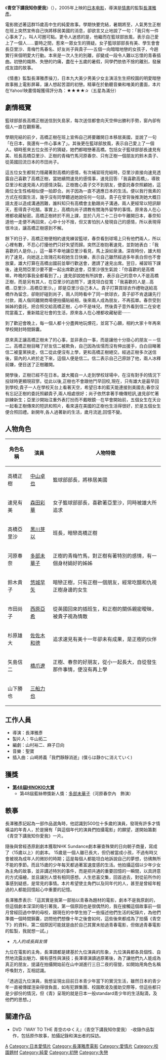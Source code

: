 {{unreferenced|time=2016-01-22T21:07:46+00:00}}
{{Infobox Film
| name           = 青空下講我知你愛我
| original_name  = {{lang|ja|青空のゆくえ}}<br>Way of Blue Sky
| image          = Wayofbluesky hk.jpg
| caption        = 香港版宣傳海報
| director       = [[長澤雅彥|長澤雅彥]]
| producer       = 牛山拓二
| writer         = 山村裕二<br>日向朝子
| starring       = 森田彩華<br>中山卓也<br>多部未華子
| music          = 三寶
| cinematography = 服部徹夫
| editing        = 冨田伸子
| distributor    = MOVIE-EYE ENTERTAINMENT Inc.
| released       = （日本）[[2005年9月|2005年9月17日]]<br>（香港）2005年11月3日
| runtime        = 102分鐘
| country        = [[日本电影|日本]]
| language       = [[日語|日語]]
| budget         =
| preceded_by    =
| followed_by    =
| imdb_id        = 0468652
}}
{{Japanese|japanese=青空のゆくえ|kana=あおぞらのゆくえ|romaji=Aozora no Yukue}}
《'''青空下講我知你愛我'''》（{{lang-ja|青空のゆくえ}}），2005年上映的[[日本电影|日本电影]]，導演是[[情書_(電影)|情書]]的監製[[長澤雅彥|長澤雅彥]]。

電影敘述著這群15歲高中生的純愛故事。學期快要完結，暑期將至，人氣男生正樹在班上突然宣佈自己快將移居美國的消息，卻欲言又止地說了一句：「我只有一件心事未了」，叫人可圈可點。更令人迷惑的是，他繼而在籃球部放風，表示自己愛上了一個人……霎時之間，惹來一眾女生的猜疑。女子籃球部部長有美、學生會會長亞里沙、青梅竹馬春名、好友尚子與貴子──五個一向暗暗地戀的女孩子，今趟實行來個明愛大行動。本來是一次人生的別離，卻變成一段令人難以忘懷的青春插曲。初戀的熾熱、失戀的灼痛，盡在十五歲的暑假，同學們依依不捨的離別，發展成友誼的故事。

《情書》監製長澤雅彥操刀，日本九大美少男美少女主演活生生把校園的明愛暗戀故事搬上電影屏幕，讓人想起苦澀的初戀。精華在於動聽音樂和唯美的畫面，本片在Yahoo!映畫情報獲得評分為：★★★★✰（五星為滿分）

==劇情概覽==

籃球部部長高橋正樹送信到矢島家，每次送信都會向天空伸出勝利手勢，窗內卻有個人一直在觀察著。

學期完結的前夕，高橋正樹在班上宣佈自己將要離開日本移居美國，並說了一句「在日本，我還有一件心事未了」。其後更在籃球部放風，表示自己愛上了一個人。頓時惹來五位女孩子的猜疑，她們都暗戀著高橋。包括女子籃球部部長速見有美、班長高橋亞里沙、正樹的青梅竹馬河原春奈、只有正樹一個朋友的鈴木貴子、從英國回流日本的市田尚子。

這五位女生都努力隱藏著對高橋的感情，有次補習班完結時，亞里沙直接向速見透露自己喜歡了高橋正樹，當她續問速見的感情事，速見回答:「我喜歡高橋」，導致亞里沙和速見兩人的感情決裂。正樹擔心貴子交不到朋友，便委託春奈照顧她，這兩位女生性格相似便一拍即合。尚子因為一直不適應日本的生活。便以我行我素的方式在校園生活，幾乎沒有同學聽過她說任何一句話，貴子在曾背後推測她大概日語太差以造成溝通困難，誰料知只有高橋會主動跟尚子溝通，兩人更經常以短訊聊天，惹得貴子吃醋。事實上，高橋向尚子請教有關海外留學的事情。原來各人在心裡都收藏秘密。高橋正樹終於不用上課，並於八月二十二日中午離開日本，春奈知道他一走便不再回來，心中十分不捨，但又害怕別人發現自己的感情，所以表現得很冷淡，讓高橋正樹感到不解。

餘下的日子，高橋正樹便相約速見練習籃球，春奈看到球場上只有他們兩人，所以心裡有數，不忍心打擾他們只好失望而歸。突然正樹抱著速見，並對她表白：「我喜歡的人是你。」，這一幕不幸地讓亞里沙看見，馬上淚如泉湧。深夜時份，雄大相約了速見，向她送上玫瑰花和祝她生日快樂，表示自己雖然經過多年表白但也不會放棄，雄大打算在高橋出國前並舉行歡送會，邀請了速見出席。翌日，補習班下課後，速見問亞里沙要不要一起出席歡送會，亞里沙很生氣說：「你喜歡的是高橋嘛，昨晚的事我全都看到了。」速見卻說她有所誤會，表示自己的意中人不是高橋正樹，而是另有其人，在亞里沙的追問下，速見坦白從寬：「我喜歡的人是...高橋...亞里沙...高橋亞里沙。」即是亞里沙自己本人。貴子打算買球衣作禮物送給高橋作為留念，卻剛好碰到尚子，兩人同時看中了同一款球衣，貴子卻不肯退讓先行付款，兩人偕同離開商場便拍攝貼紙相，後來兩人成為朋友，不再孤單。春奈受到姊姊的委託，把合照交給高橋正樹，心中不是味兒。然後貴子意外看到信二在安老院當義工，重新踏足社會的生活，原來各人在心裡都收藏秘密⋯⋯

到了歡迎會晚上，每一個人都十分盡興地玩煙花，並寫下心願，相約大家十年再來學校開封時間錦囊。

原來真正讓高橋正樹未了的心事，並非表白一事，而是讓他十分掛心的朋友－－信二。高橋正樹目睹了好友信二被欺負，自己因為怯懦而沒有伸出援手，白白目睹著信二被童黨挾走，信二從此便沒有上學，更和高橋正樹絕交。經過正樹多次送信後，窗內的人終於走下來，這個人便是信二。信二表示自己己原諒了他，兩人冰釋前嫌，便目送了正樹離開。

開學後，正樹已經不在日本。雄大獨自一人走到學校球場中，在沒有對手的情況下投球時更顯現寂寥。從此以後,正樹也不會跟他鬥早回校,現在，只有雄大是最早回到學校;貴子一人在學校天台上看著天空，希望日本的藍天能連接到美國去;春奈沒有忘記正樹的委託照顧貴子,兩人相處很好；尚子依然拿著手機傳短訊,速見卻忙著訓練新生；亞里沙開始注重外表打扮而不戴眼鏡⋯在早會開始前，五個女生在天台一起看正樹傳來的短訊和照片，看來遠在美國的正樹也生活得很好，於是五個女生便合照回禮。新開年,各人過著新的生活，歲月流逝,回憶不變。

==人物角色==
{| class="wikitable" 
!  角色名稱  !! 演員 !! 人物特徵
|-
|高橋正樹 || [[中山卓也|中山卓也]] ||籃球部部長，將移居美國
|-
|速見有美 || [[森田彩華|森田彩華]] ||女子籃球部部長，喜歡著亞里沙，同時被雄大所追求
|-
|高橋亞里沙 || [[黑川芽以|黑川芽以]] ||班長，暗戀高橋正樹
|-
|河原春奈 || [[多部未華子|多部未華子]] ||正樹的青梅竹馬，對正樹有著特別的感情，有一個身材娟好的姊姊
|-
|鈴木貴子 || [[悠城早矢|悠城早矢]] ||暗戀正樹，只有正樹一個朋友，經常吃醋和仇視正樹身邊的女生
|-
|市田尚子 || [[西原亞希|西原亞希]] ||從英國回來的插班生，和正樹的關係親密曖昧，被貴子視為情敵
|-
|杉原雄大 || [[佐佐木和德|佐佐木和德]] ||追求速見有美十一年卻未有成果，是正樹的伙伴
|-
|矢島信二 || [[橋爪遼|橋爪遼]] ||正樹、春奈的好朋友，從小一起長大，自從發生那件事情，便沒有再上學
|-
|山下勝也 || [[三船力也|三船力也]] ||
|}

==工作人員==
*導演：長澤雅彥
*製片人：牛山拓二
*編劇：山村裕二、麻子日向
*音樂：聖寶
*插入曲：山崎將義「我們靜靜消逝」(僕らは静かに消えていく)

==獲獎==
*'''[[第48屆HINOKIO大賞|第48屆HINOKIO大賞]]'''　
**第48屆藍絲帶獎新人獎：[[多部未華子|多部未華子]]（河原春奈內　飾演）

==軼事==
長澤雅彥記起為一部作品選角時，他認識到500位十多歲的演員，發現有許多才情橫溢的年青人，於是擁有「與這個年代的演員們拍攝電影」的願望，遂開始籌劃《青空下講我知你愛我》一片。

隨後與曾經憑原創劇本獲取NHK Sundance劇本審查殊榮的日向朝子商量，寫成了〈15歲以上〉的劇本。 15歲是一個人雖已長大，但仍被當成小孩，不過有時又會被視為成年人的微妙的時期；這是每個人都能坦白地訴說自己的夢想，彷彿無所不能的季節。而且15歲的少年每天都過著富速度感的生活。他拍攝這個以少年少女為主角的故事，並非講述特別的事件，而是把共通的重要回憶的一瞬間，以具詩意的方式描繪，並且讓別人懷有相同感想。人生悲喜交集，回首過去，對從前所作的事感到疑惑，是常見的事情。本片希望使主角們以及同年代的人，甚至是曾經年輕過的人都能回憶起心中重要的記憶。

長澤雅彥表示:「這其實是我第一部拍以青春為題材的電影，劇本不是我原創的，但這個劇本深深的吸引著我，第一個原因也是很偶然的，我在接觸這個故事前一個月曾經回過中學的母校，跟現在的中學生拍了一些描述他們生活的紀錄片，為他們準備一個時間錦囊，訪問他們想像十年之後會如何，這些後來都成為了拍攝《青空下》的資料，第二個原因可能就是由於自己其實未拍過青春電影，但做過青春電影的監製，我就想一試。」

*''九人的成長與友情''

九位在電影的主角，長澤謂都是建基於九位演員的形象，九位演員都各具個性、自然地流露出魅力、擁有感性與演技；長澤導演讀過原著後，為了讓他們九人能成為真正的朋友，提議在拍攝開始前在山中湖進行三日二夜的宿營，如開始用角色名稱呼喚對方，互相認識。

「透過這九位演員​​，我想呈現出目前日本青少年當下的實況生活，雖然日本的青少年一直被傳媒渲染得很負面，如有犯罪集團、校園欺凌及援助交際等，但這些都只是少部份的情況，但《青》呈現的就是日本一般standard青少年的生活點滴，及他們的思想。」

==關連作品==

* DVD『WAY TO THE 青空のゆくえ』（青空下講我知你愛我） -收錄作品製作，包括原作故事，拍攝記錄和演出者的採訪。

[[Category:2005年日本電影作品|A]]
[[Category:日本愛情片|Category:日本愛情片]]
[[Category:長澤雅彥電影|Category:長澤雅彥電影]]
[[Category:愛情片|Category:愛情片]]
[[Category:校園題材|Category:校園題材]]
[[Category:純愛|Category:純愛]]
[[Category:初戀|Category:初戀]]
[[Category:失戀|Category:失戀]]